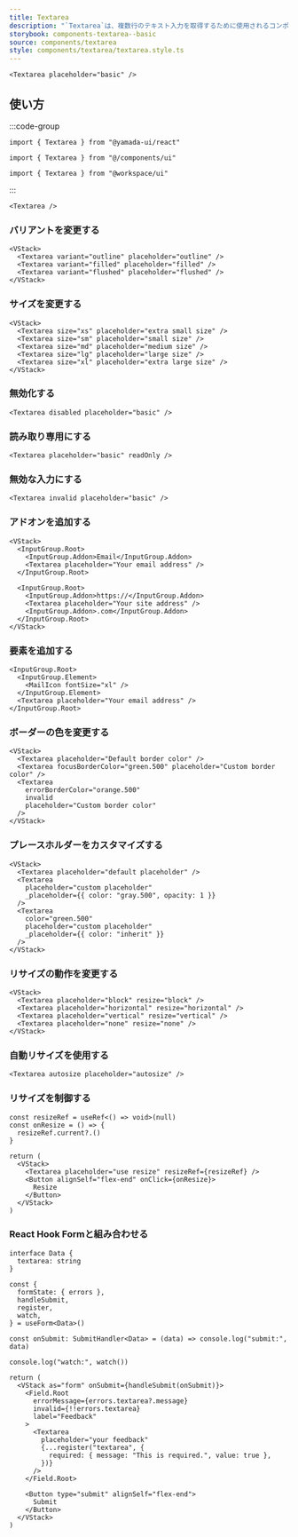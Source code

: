 ```yaml
---
title: Textarea
description: "`Textarea`は、複数行のテキスト入力を取得するために使用されるコンポーネントです。"
storybook: components-textarea--basic
source: components/textarea
style: components/textarea/textarea.style.ts
---
```


```tsx preview
<Textarea placeholder="basic" />
```

## 使い方

:::code-group

```tsx [package]
import { Textarea } from "@yamada-ui/react"
```

```tsx [alias]
import { Textarea } from "@/components/ui"
```

```tsx [monorepo]
import { Textarea } from "@workspace/ui"
```

:::

```tsx
<Textarea />
```

### バリアントを変更する

```tsx preview
<VStack>
  <Textarea variant="outline" placeholder="outline" />
  <Textarea variant="filled" placeholder="filled" />
  <Textarea variant="flushed" placeholder="flushed" />
</VStack>
```

### サイズを変更する

```tsx preview
<VStack>
  <Textarea size="xs" placeholder="extra small size" />
  <Textarea size="sm" placeholder="small size" />
  <Textarea size="md" placeholder="medium size" />
  <Textarea size="lg" placeholder="large size" />
  <Textarea size="xl" placeholder="extra large size" />
</VStack>
```

### 無効化する

```tsx preview
<Textarea disabled placeholder="basic" />
```

### 読み取り専用にする

```tsx preview
<Textarea placeholder="basic" readOnly />
```

### 無効な入力にする

```tsx preview
<Textarea invalid placeholder="basic" />
```

### アドオンを追加する

```tsx preview
<VStack>
  <InputGroup.Root>
    <InputGroup.Addon>Email</InputGroup.Addon>
    <Textarea placeholder="Your email address" />
  </InputGroup.Root>

  <InputGroup.Root>
    <InputGroup.Addon>https://</InputGroup.Addon>
    <Textarea placeholder="Your site address" />
    <InputGroup.Addon>.com</InputGroup.Addon>
  </InputGroup.Root>
</VStack>
```

### 要素を追加する

```tsx preview
<InputGroup.Root>
  <InputGroup.Element>
    <MailIcon fontSize="xl" />
  </InputGroup.Element>
  <Textarea placeholder="Your email address" />
</InputGroup.Root>
```

### ボーダーの色を変更する

```tsx preview
<VStack>
  <Textarea placeholder="Default border color" />
  <Textarea focusBorderColor="green.500" placeholder="Custom border color" />
  <Textarea
    errorBorderColor="orange.500"
    invalid
    placeholder="Custom border color"
  />
</VStack>
```

### プレースホルダーをカスタマイズする

```tsx preview
<VStack>
  <Textarea placeholder="default placeholder" />
  <Textarea
    placeholder="custom placeholder"
    _placeholder={{ color: "gray.500", opacity: 1 }}
  />
  <Textarea
    color="green.500"
    placeholder="custom placeholder"
    _placeholder={{ color: "inherit" }}
  />
</VStack>
```

### リサイズの動作を変更する

```tsx preview
<VStack>
  <Textarea placeholder="block" resize="block" />
  <Textarea placeholder="horizontal" resize="horizontal" />
  <Textarea placeholder="vertical" resize="vertical" />
  <Textarea placeholder="none" resize="none" />
</VStack>
```

### 自動リサイズを使用する

```tsx preview
<Textarea autosize placeholder="autosize" />
```

### リサイズを制御する

```tsx preview functional
const resizeRef = useRef<() => void>(null)
const onResize = () => {
  resizeRef.current?.()
}

return (
  <VStack>
    <Textarea placeholder="use resize" resizeRef={resizeRef} />
    <Button alignSelf="flex-end" onClick={onResize}>
      Resize
    </Button>
  </VStack>
)
```

### React Hook Formと組み合わせる

```tsx preview functional
interface Data {
  textarea: string
}

const {
  formState: { errors },
  handleSubmit,
  register,
  watch,
} = useForm<Data>()

const onSubmit: SubmitHandler<Data> = (data) => console.log("submit:", data)

console.log("watch:", watch())

return (
  <VStack as="form" onSubmit={handleSubmit(onSubmit)}>
    <Field.Root
      errorMessage={errors.textarea?.message}
      invalid={!!errors.textarea}
      label="Feedback"
    >
      <Textarea
        placeholder="your feedback"
        {...register("textarea", {
          required: { message: "This is required.", value: true },
        })}
      />
    </Field.Root>

    <Button type="submit" alignSelf="flex-end">
      Submit
    </Button>
  </VStack>
)
```

